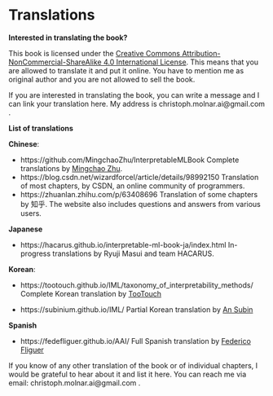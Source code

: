 # Translations {#translations}

**Interested in translating the book?**

This book is licensed under the [Creative Commons Attribution-NonCommercial-ShareAlike 4.0 International License](http://creativecommons.org/licenses/by-nc-sa/4.0/).
This means that you are allowed to translate it and put it online.
You have to mention me as original author and you are not allowed to sell the book.

If you are interested in translating the book, you can write a message and I can link your translation here.
My address is christoph.molnar.ai@gmail.com .

**List of translations**

**Chinese**:

- https://github.com/MingchaoZhu/InterpretableMLBook Complete translations by [Mingchao Zhu](https://github.com/MingchaoZhu).
- https://blog.csdn.net/wizardforcel/article/details/98992150 Translation of most chapters, by CSDN, an online community of programmers.
- https://zhuanlan.zhihu.com/p/63408696 Translation of some chapters by 知乎. The website also includes questions and answers from various users.

**Japanese**

- https://hacarus.github.io/interpretable-ml-book-ja/index.html In-progress translations by Ryuji Masui and team HACARUS.

**Korean**:

- https://tootouch.github.io/IML/taxonomy_of_interpretability_methods/ Complete Korean translation by [TooTouch](https://tootouch.github.io/)

- https://subinium.github.io/IML/ Partial Korean translation by [An Subin](https://subinium.github.io/)


**Spanish**

- https://fedefliguer.github.io/AAI/ Full Spanish translation by [Federico Fliguer](https://fedefliguer.github.io/)

If you know of any other translation of the book or of individual chapters, I would be grateful to hear about it and list it here.
You can reach me via email: christoph.molnar.ai@gmail.com .
